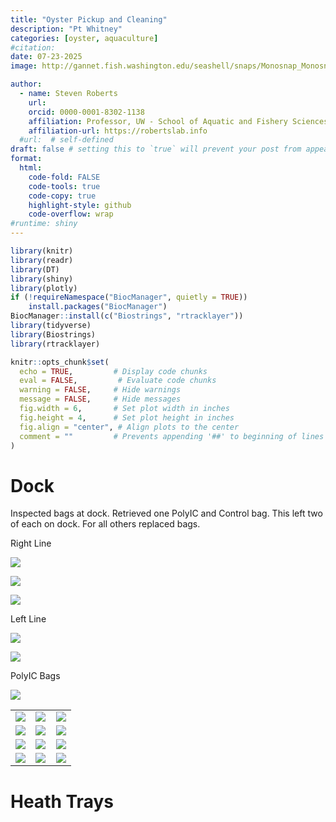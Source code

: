 ```yaml
---
title: "Oyster Pickup and Cleaning"
description: "Pt Whitney"
categories: [oyster, aquaculture]
#citation: 
date: 07-23-2025
image: http://gannet.fish.washington.edu/seashell/snaps/Monosnap_Monosnap_2025-07-23_16-18-25.png # finding a good image

author:
  - name: Steven Roberts
    url: 
    orcid: 0000-0001-8302-1138
    affiliation: Professor, UW - School of Aquatic and Fishery Sciences
    affiliation-url: https://robertslab.info
  #url:  # self-defined
draft: false # setting this to `true` will prevent your post from appearing on your listing page until you're ready!
format:
  html:
    code-fold: FALSE
    code-tools: true
    code-copy: true
    highlight-style: github
    code-overflow: wrap
#runtime: shiny
---
```


```r
library(knitr)
library(readr)
library(DT)
library(shiny)
library(plotly)
if (!requireNamespace("BiocManager", quietly = TRUE))
    install.packages("BiocManager")
BiocManager::install(c("Biostrings", "rtracklayer"))
library(tidyverse)
library(Biostrings)
library(rtracklayer)

knitr::opts_chunk$set(
  echo = TRUE,         # Display code chunks
  eval = FALSE,         # Evaluate code chunks
  warning = FALSE,     # Hide warnings
  message = FALSE,     # Hide messages
  fig.width = 6,       # Set plot width in inches
  fig.height = 4,      # Set plot height in inches
  fig.align = "center", # Align plots to the center
  comment = ""         # Prevents appending '##' to beginning of lines in code output
)
```

# Dock

Inspected bags at dock. Retrieved one PolyIC and Control bag. This left two of each on dock. For all others replaced bags.

Right Line

![](http://gannet.fish.washington.edu/seashell/snaps/Monosnap_Monosnap_2025-07-23_16-20-07.png)

![](http://gannet.fish.washington.edu/seashell/snaps/Monosnap_Monosnap_2025-07-23_16-23-07.png)

![](http://gannet.fish.washington.edu/seashell/snaps/Monosnap_Monosnap_2025-07-23_16-23-45.png)

Left Line

![](http://gannet.fish.washington.edu/seashell/snaps/Monosnap_Monosnap_2025-07-23_16-21-07.png)

![](http://gannet.fish.washington.edu/seashell/snaps/Monosnap_Monosnap_2025-07-23_16-21-57.png)

PolyIC Bags

![](http://gannet.fish.washington.edu/seashell/snaps/Monosnap_Monosnap_2025-07-23_16-22-34.png)

|  |  |  |
|----|----|----|
| ![](http://gannet.fish.washington.edu/seashell/snaps/Monosnap_Monosnap_2025-07-23_16-27-55.png) | ![](http://gannet.fish.washington.edu/seashell/snaps/Monosnap_Monosnap_2025-07-23_16-28-16.png) | ![](http://gannet.fish.washington.edu/seashell/snaps/Monosnap_Monosnap_2025-07-23_16-28-46.png) |
| ![](http://gannet.fish.washington.edu/seashell/snaps/Monosnap_Monosnap_2025-07-23_16-29-09.png) | ![](http://gannet.fish.washington.edu/seashell/snaps/Monosnap_Monosnap_2025-07-23_16-29-32.png) | ![](http://gannet.fish.washington.edu/seashell/snaps/Monosnap_Monosnap_2025-07-23_16-29-56.png) |
| ![](http://gannet.fish.washington.edu/seashell/snaps/Monosnap_Monosnap_2025-07-23_16-30-15.png) | ![](http://gannet.fish.washington.edu/seashell/snaps/Monosnap_Monosnap_2025-07-23_16-30-36.png) | ![](http://gannet.fish.washington.edu/seashell/snaps/Monosnap_Monosnap_2025-07-23_16-30-58.png) |
| ![](http://gannet.fish.washington.edu/seashell/snaps/Monosnap_Monosnap_2025-07-23_16-31-13.png) | ![](http://gannet.fish.washington.edu/seashell/snaps/Monosnap_Monosnap_2025-07-23_16-31-40.png) | ![](http://gannet.fish.washington.edu/seashell/snaps/Monosnap_Monosnap_2025-07-23_16-31-57.png) |

# Heath Trays

